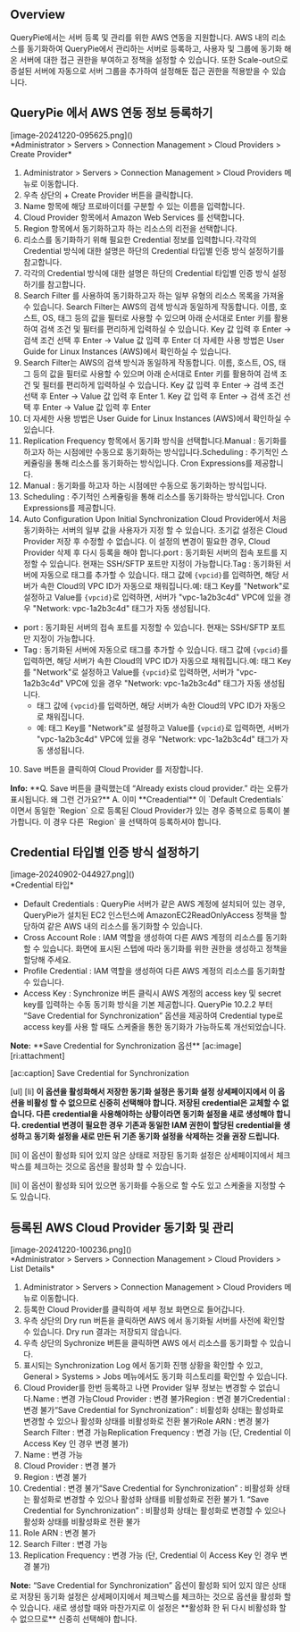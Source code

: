 ## Overview
QueryPie에서는 서버 등록 및 관리를 위한 AWS 연동을 지원합니다. AWS 내의 리소스를 동기화하여 QueryPie에서 관리하는 서버로 등록하고, 사용자 및 그룹에 동기화 해온 서버에 대한 접근 권한을 부여하고 정책을 설정할 수 있습니다. 또한 Scale-out으로 증설된 서버에 자동으로 서버 그룹을 추가하여 설정해둔 접근 권한을 적용받을 수 있습니다.

## QueryPie 에서 AWS 연동 정보 등록하기
<p align="center">
<div>[image-20241220-095625.png]()</div>
*Administrator &gt; Servers &gt; Connection Management &gt; Cloud Providers &gt; Create Provider*
</p>

1. Administrator > Servers > Connection Management > Cloud Providers 메뉴로 이동합니다.
2. 우측 상단의 + Create Provider 버튼을 클릭합니다.
3. Name 항목에 해당 프로바이더를 구분할 수 있는 이름을 입력합니다.
4. Cloud Provider 항목에서 Amazon Web Services 를 선택합니다.
5. Region 항목에서 동기화하고자 하는 리소스의 리전을 선택합니다.
6. 리소스를 동기화하기 위해 필요한 Credential 정보를 입력합니다.각각의 Credential 방식에 대한 설명은 하단의 Credential 타입별 인증 방식 설정하기를 참고합니다.
  1. 각각의 Credential 방식에 대한 설명은 하단의 Credential 타입별 인증 방식 설정하기를 참고합니다.
7. Search Filter 를 사용하여 동기화하고자 하는 일부 유형의 리소스 목록을 가져올 수 있습니다. Search Filter는 AWS의 검색 방식과 동일하게 작동합니다. 이름, 호스트, OS, 태그 등의 값을 필터로 사용할 수 있으며 아래 순서대로 Enter 키를 활용하여 검색 조건 및 필터를 편리하게 입력하실 수 있습니다. Key 값 입력 후 Enter → 검색 조건 선택 후 Enter → Value 값 입력 후 Enter 더 자세한 사용 방법은 User Guide for Linux Instances (AWS)에서 확인하실 수 있습니다.
  1. Search Filter는 AWS의 검색 방식과 동일하게 작동합니다. 이름, 호스트, OS, 태그 등의 값을 필터로 사용할 수 있으며 아래 순서대로 Enter 키를 활용하여 검색 조건 및 필터를 편리하게 입력하실 수 있습니다. Key 값 입력 후 Enter → 검색 조건 선택 후 Enter → Value 값 입력 후 Enter
    1. Key 값 입력 후 Enter → 검색 조건 선택 후 Enter → Value 값 입력 후 Enter
  2. 더 자세한 사용 방법은 User Guide for Linux Instances (AWS)에서 확인하실 수 있습니다.
8. Replication Frequency 항목에서 동기화 방식을 선택합니다.Manual : 동기화를 하고자 하는 시점에만 수동으로 동기화하는 방식입니다.Scheduling : 주기적인 스케쥴링을 통해 리소스를 동기화하는 방식입니다. Cron Expressions를 제공합니다.
  1. Manual : 동기화를 하고자 하는 시점에만 수동으로 동기화하는 방식입니다.
  2. Scheduling : 주기적인 스케쥴링을 통해 리소스를 동기화하는 방식입니다. Cron Expressions를 제공합니다.
9. Auto Configuration Upon Initial Synchronization Cloud Provider에서 처음 동기화하는 서버의 일부 값을 사용자가 지정 할 수 있습니다. 초기값 설정은 Cloud Provider 저장 후 수정할 수 없습니다. 이 설정의 변경이 필요한 경우, Cloud Provider 삭제 후 다시 등록을 해야 합니다.port : 동기화된 서버의 접속 포트를 지정할 수 있습니다. 현재는 SSH/SFTP 포트만 지정이 가능합니다.Tag : 동기화된 서버에 자동으로 태그를 추가할 수 있습니다. 태그 값에 `{vpcid}`를 입력하면, 해당 서버가 속한 Cloud의 VPC ID가 자동으로 채워집니다.예: 태그 Key를 "Network"로 설정하고 Value를 `{vpcid}`로 입력하면, 서버가 "vpc-1a2b3c4d" VPC에 있을 경우 "Network: vpc-1a2b3c4d" 태그가 자동 생성됩니다.
  * port : 동기화된 서버의 접속 포트를 지정할 수 있습니다. 현재는 SSH/SFTP 포트만 지정이 가능합니다.
  * Tag : 동기화된 서버에 자동으로 태그를 추가할 수 있습니다. 태그 값에 `{vpcid}`를 입력하면, 해당 서버가 속한 Cloud의 VPC ID가 자동으로 채워집니다.예: 태그 Key를 "Network"로 설정하고 Value를 `{vpcid}`로 입력하면, 서버가 "vpc-1a2b3c4d" VPC에 있을 경우 "Network: vpc-1a2b3c4d" 태그가 자동 생성됩니다.
    * 태그 값에 `{vpcid}`를 입력하면, 해당 서버가 속한 Cloud의 VPC ID가 자동으로 채워집니다.
    * 예: 태그 Key를 "Network"로 설정하고 Value를 `{vpcid}`로 입력하면, 서버가 "vpc-1a2b3c4d" VPC에 있을 경우 "Network: vpc-1a2b3c4d" 태그가 자동 생성됩니다.
10. Save 버튼을 클릭하여 Cloud Provider 를 저장합니다.

<div class="alert alert-info">
  <i class="fas fa-info-circle"></i> <strong>Info:</strong> **Q. Save 버튼을 클릭했는데 “Already exists cloud provider.” 라는 오류가 표시됩니다. 왜 그런 건가요?** 
A. 이미 **Creadential** 이 `Default Credentials` 이면서 동일한 `Region` 으로 등록된 Cloud Provider가 있는 경우 중복으로 등록이 불가합니다. 이 경우 다른 `Region` 을 선택하여 등록하셔야 합니다. 

</div>

## Credential 타입별 인증 방식 설정하기
<p align="center">
<div>[image-20240902-044927.png]()</div>
*Credential 타입*
</p>

* Default Credentials : QueryPie 서버가 같은 AWS 계정에 설치되어 있는 경우, QueryPie가 설치된 EC2 인스턴스에 AmazonEC2ReadOnlyAccess 정책을 할당하여 같은 AWS 내의 리소스를 동기화할 수 있습니다.
* Cross Account Role : IAM 역할을 생성하여 다른 AWS 계정의 리소스를 동기화할 수 있습니다. 화면에 표시된 스텝에 따라 동기화를 위한 권한을 생성하고 정책을 할당해 주세요.
* Profile Credential : IAM 역할을 생성하여 다른 AWS 계정의 리소스를 동기화할 수 있습니다.
* Access Key : Synchronize 버튼 클릭시 AWS 계정의 access key 및 secret key를 입력하는 수동 동기화 방식을 기본 제공합니다. QueryPie 10.2.2 부터 “Save Credential for Synchronization” 옵션을 제공하여 Credential type로 access key를 사용 할 때도 스케줄을 통한 동기화가 가능하도록 개선되었습니다.

<div class="alert alert-info">
  <i class="fas fa-info-circle"></i> <strong>Note:</strong> **Save Credential for Synchronization 옵션** 
[ac:image]
[ri:attachment]

[ac:caption]
Save Credential for Synchronization 


[ul]
[li]
**이 옵션을 활성화해서 저장한 동기화 설정은 동기화 설정 상세페이지에서 이 옵션을 비활성 할 수 없으므로 신중히 선택해야 합니다. 저장된 credential은 교체할 수 없습니다. 다른 credential을 사용해야하는 상황이라면 동기화 설정을 새로 생성해야 합니다. credential 변경이 필요한 경우 기존과 동일한 IAM 권한이 할당된 credential을 생성하고 동기화 설정을 새로 만든 뒤 기존 동기화 설정을 삭제하는 것을 권장 드립니다.** 

[li]
이 옵션이 활성화 되어 있지 않은 상태로 저장된 동기화 설정은 상세페이지에서 체크박스를 체크하는 것으로 옵션을 활성화 할 수 있습니다. 

[li]
이 옵션이 활성화 되어 있으면 동기화를 수동으로 할 수도 있고 스케줄을 지정할 수도 있습니다. 



</div>

## 등록된 AWS Cloud Provider 동기화 및 관리
<p align="center">
<div>[image-20241220-100236.png]()</div>
*Administrator &gt; Servers &gt; Connection Management &gt; Cloud Providers &gt; List Details*
</p>

1. Administrator > Servers > Connection Management > Cloud Providers 메뉴로 이동합니다.
2. 등록한 Cloud Provider를 클릭하여 세부 정보 화면으로 들어갑니다.
3. 우측 상단의 Dry run 버튼을 클릭하면 AWS 에서 동기화될 서버를 사전에 확인할 수 있습니다. Dry run 결과는 저장되지 않습니다.
4. 우측 상단의 Sychronize 버튼을 클릭하면 AWS 에서 리소스를 동기화할 수 있습니다.
5. 표시되는 Synchronization Log 에서 동기화 진행 상황을 확인할 수 있고, General > Systems > Jobs 메뉴에서도 동기화 히스토리를 확인할 수 있습니다.
6. Cloud Provider를 한번 등록하고 나면 Provider 일부 정보는 변경할 수 없습니다.Name : 변경 가능Cloud Provider : 변경 불가Region : 변경 불가Credential : 변경 불가“Save Credential for Synchronization” : 비활성화 상태는 활성화로 변경할 수 있으나 활성화 상태를 비활성화로 전환 불가Role ARN : 변경 불가Search Filter : 변경 가능Replication Frequency : 변경 가능 (단, Credential 이 Access Key 인 경우 변경 불가)
  1. Name : 변경 가능
  2. Cloud Provider : 변경 불가
  3. Region : 변경 불가
  4. Credential : 변경 불가“Save Credential for Synchronization” : 비활성화 상태는 활성화로 변경할 수 있으나 활성화 상태를 비활성화로 전환 불가
    1. “Save Credential for Synchronization” : 비활성화 상태는 활성화로 변경할 수 있으나 활성화 상태를 비활성화로 전환 불가
  5. Role ARN : 변경 불가
  6. Search Filter : 변경 가능
  7. Replication Frequency : 변경 가능 (단, Credential 이 Access Key 인 경우 변경 불가)

<div class="alert alert-info">
  <i class="fas fa-info-circle"></i> <strong>Note:</strong> “Save Credential for Synchronization” 옵션이 활성화 되어 있지 않은 상태로 저장된 동기화 설정은 상세페이지에서 체크박스를 체크하는 것으로 옵션을 활성화 할 수 있습니다. 새로 생성할 때와 마찬가지로 이 설정은 **활성화 한 뒤 다시 비활성화 할 수 없으므로** 신중히 선택해야 합니다. 

</div>
